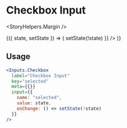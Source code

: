 

<Meta title="Components|Inputs|Checkbox" />

# Checkbox Input

<StoryHelpers.Margin />

<Story name="Checkbox">
  <StoryHelpers.StateContainer defaultState="">
    {({ state, setState }) => (
      <Inputs.Checkbox
        label="Checkbox Input"
        key="selected"
        meta={{}}
        input={{
          name: "selected",
          value: state,
          onChange: () => setState(!state)
        }}
      />
    )}
  </StoryHelpers.StateContainer>
</Story>

## Usage

```jsx
<Inputs.Checkbox
  label="Checkbox Input"
  key="selected"
  meta={{}}
  input={{
    name: "selected",
    value: state,
    onChange: () => setState(!state)
  }}
/>
```

<Props of={Inputs.Text} />
